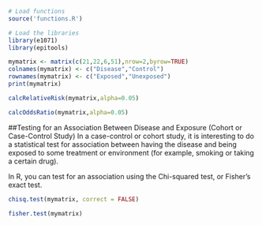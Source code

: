 
```r
# Load functions
source('functions.R')

# Load the libraries
library(e1071)
library(epitools)
```


```r
mymatrix <- matrix(c(21,22,6,51),nrow=2,byrow=TRUE)
colnames(mymatrix) <- c("Disease","Control")
rownames(mymatrix) <- c("Exposed","Unexposed")
print(mymatrix)

calcRelativeRisk(mymatrix,alpha=0.05)

calcOddsRatio(mymatrix,alpha=0.05)
```



##Testing for an Association Between Disease and Exposure (Cohort or Case-Control Study)
In a case-control or cohort study, it is interesting to do a statistical test for association between having the disease and being exposed to some treatment or environment (for example, smoking or taking a certain drug).

In R, you can test for an association using the Chi-squared test, or Fisher's exact test. 
```r
chisq.test(mymatrix, correct = FALSE)

fisher.test(mymatrix)
```